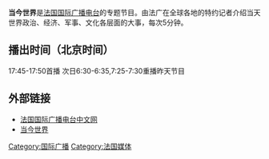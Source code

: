 {{expand|time=2010-07-31T09:21:04+00:00}}
{{nofootnotes|time=2010-07-31T09:21:04+00:00}}
'''当今世界'''是[[法国国际广播电台|法国国际广播电台]]的专题节目。由法广在全球各地的特约记者介绍当天世界政治、经济、军事、文化各层面的大事，每次5分钟。

== 播出时间（北京时间） ==
17:45-17:50首播
次日6:30-6:35,7:25-7:30重播昨天节目

== 外部链接 ==
*[http://www.chinese.rfi.fr/ 法国国际广播电台中文网]
*[https://web.archive.org/web/20101013103226/http://www.chinese.rfi.fr/emission/%E5%BD%93%E4%BB%8A%E4%B8%96%E7%95%8C 当今世界]

{{France-stub}}

[[Category:国际广播|Category:国际广播]]
[[Category:法国媒体|Category:法国媒体]]